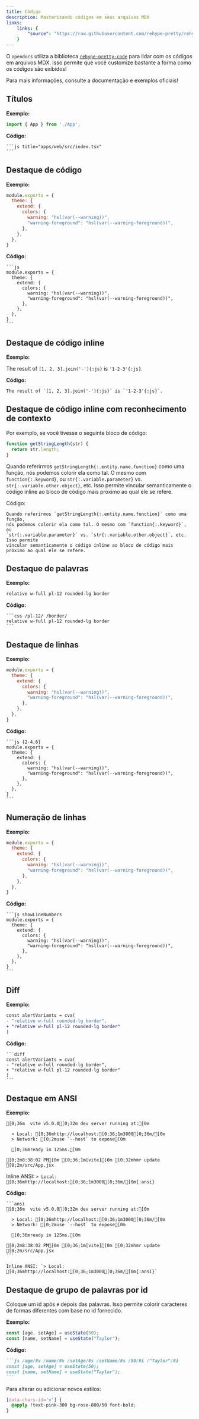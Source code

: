 ```yaml
---
title: Código
description: Masterizando códigos em seus arquivos MDX
links:
    links: {
        "source": "https://raw.githubusercontent.com/rehype-pretty/rehype-pretty-code/master/examples/next/src/app/index.mdx"
    }
---
```


O `opendocs` utiliza a biblioteca [`rehype-pretty-code`](https://github.com/atomiks/rehype-pretty-code)
para lidar com os códigos em arquivos MDX. Isso permite que você customize bastante a forma como os códigos são exibidos!

Para mais informações, consulte a documentação e exemplos oficiais!

## Títulos

**Exemplo:**

```js title="apps/web/src/index.tsx"
import { App } from './App';
```

**Código:**

````mdx
```js title="apps/web/src/index.tsx"
```
````

## Destaque de código

**Exemplo:**

```js
module.exports = {
  theme: {
    extend: {
      colors: {
        warning: "hsl(var(--warning))",
        "warning-foreground": "hsl(var(--warning-foreground))",
      },
    },
  },
}
```

**Código:**

````mdx
```js
module.exports = {
  theme: {
    extend: {
      colors: {
        warning: "hsl(var(--warning))",
        "warning-foreground": "hsl(var(--warning-foreground))",
      },
    },
  },
}
```
````

## Destaque de código inline

**Exemplo:**

The result of `[1, 2, 3].join('-'){:js}` is `'1-2-3'{:js}`.

**Código:**

```mdx
The result of `[1, 2, 3].join('-'){:js}` is `'1-2-3'{:js}`.
```

## Destaque de código inline com reconhecimento de contexto

Por exemplo, se você tivesse o seguinte bloco de código:

```js
function getStringLength(str) {
  return str.length;
}
```

Quando referirmos `getStringLength{:.entity.name.function}` como uma função,
nós podemos colorir ela como tal. O mesmo com `function{:.keyword}`, ou
`str{:.variable.parameter}` vs. `str{:.variable.other.object}`, etc. Isso permite
vincular semanticamente o código inline ao bloco de código mais próximo ao qual ele se refere.

Código:
````mdx
Quando referirmos `getStringLength{:.entity.name.function}` como uma função,
nós podemos colorir ela como tal. O mesmo com `function{:.keyword}`, ou
`str{:.variable.parameter}` vs. `str{:.variable.other.object}`, etc. Isso permite
vincular semanticamente o código inline ao bloco de código mais próximo ao qual ele se refere.
````

## Destaque de palavras

**Exemplo:**

```css /pl-12/ /border/
relative w-full pl-12 rounded-lg border
```

**Código:**
````mdx
```css /pl-12/ /border/
relative w-full pl-12 rounded-lg border
```
````

## Destaque de linhas

**Exemplo:**

```js {2-4,6}
module.exports = {
  theme: {
    extend: {
      colors: {
        warning: "hsl(var(--warning))",
        "warning-foreground": "hsl(var(--warning-foreground))",
      },
    },
  },
}
```

**Código:**

````mdx
```js {2-4,6}
module.exports = {
  theme: {
    extend: {
      colors: {
        warning: "hsl(var(--warning))",
        "warning-foreground": "hsl(var(--warning-foreground))",
      },
    },
  },
}
```
````

## Numeração de linhas

**Exemplo:**

```js showLineNumbers
module.exports = {
  theme: {
    extend: {
      colors: {
        warning: "hsl(var(--warning))",
        "warning-foreground": "hsl(var(--warning-foreground))",
      },
    },
  },
}
```

**Código:**
````mdx
```js showLineNumbers
module.exports = {
  theme: {
    extend: {
      colors: {
        warning: "hsl(var(--warning))",
        "warning-foreground": "hsl(var(--warning-foreground))",
      },
    },
  },
}
```
````

## Diff

**Exemplo:**

```diff
const alertVariants = cva(
- "relative w-full rounded-lg border",
+ "relative w-full pl-12 rounded-lg border"
)
```

**Código:**

````mdx
```diff
const alertVariants = cva(
- "relative w-full rounded-lg border",
+ "relative w-full pl-12 rounded-lg border"
)
```
````

## Destaque em ANSI

**Exemplo:**

```ansi
[0;36m  vite v5.0.0[0;32m dev server running at:[0m

  > Local: [0;36mhttp://localhost:[0;36;1m3000[0;36m/[0m
  > Network: [0;2muse `--host` to expose[0m

  [0;36mready in 125ms.[0m

[0;2m8:38:02 PM[0m [0;36;1m[vite][0m [0;32mhmr update [0;2m/src/App.jsx
```

Inline ANSI: `> Local: [0;36mhttp://localhost:[0;36;1m3000[0;36m/[0m{:ansi}`

**Código:**

````mdx
```ansi
[0;36m  vite v5.0.0[0;32m dev server running at:[0m

  > Local: [0;36mhttp://localhost:[0;36;1m3000[0;36m/[0m
  > Network: [0;2muse `--host` to expose[0m

  [0;36mready in 125ms.[0m

[0;2m8:38:02 PM[0m [0;36;1m[vite][0m [0;32mhmr update [0;2m/src/App.jsx
```

Inline ANSI: `> Local: [0;36mhttp://localhost:[0;36;1m3000[0;36m/[0m{:ansi}`
````

## Destaque de grupo de palavras por id

Coloque um id após `#` depois das palavras.
Isso permite colorir caracteres de formas diferentes com base no id fornecido.

**Exemplo:**

```js /age/#v /name/#v /setAge/#s /setName/#s /50/#i /"Taylor"/#i
const [age, setAge] = useState(50);
const [name, setName] = useState("Taylor");
```

**Código:**
````md
```js /age/#v /name/#v /setAge/#s /setName/#s /50/#i /"Taylor"/#i
const [age, setAge] = useState(50);
const [name, setName] = useState("Taylor");
```
````

Para alterar ou adicionar novos estilos:

```css title="apps/web/src/styles/mdx.css"
[data-chars-id='v'] {
  @apply !text-pink-300 bg-rose-800/50 font-bold;
}
```
